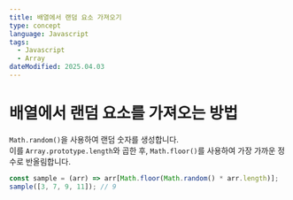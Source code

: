 ```yaml
---
title: 배열에서 랜덤 요소 가져오기
type: concept
language: Javascript
tags:
  - Javascript
  - Array
dateModified: 2025.04.03
---
```


# 배열에서 랜덤 요소를 가져오는 방법

`Math.random()`을 사용하여 랜덤 숫자를 생성합니다.  
이를 `Array.prototype.length`와 곱한 후, `Math.floor()`를 사용하여 가장 가까운 정수로 반올림합니다.

```js
const sample = (arr) => arr[Math.floor(Math.random() * arr.length)];
sample([3, 7, 9, 11]); // 9
```
